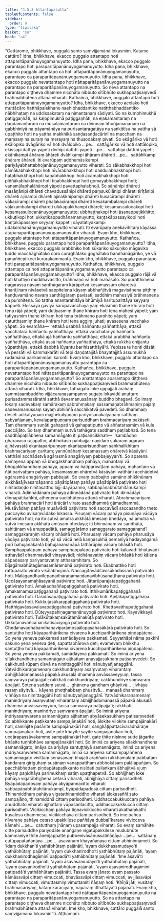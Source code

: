 ```yaml
---
title: "4.5.8 Attantapasutta"
tableOfContents: false
sidebar:
  order: 9
type: "tipitaka"
basket: "su"
book: "a4"
---
```



<DynamicBreadcrumb />

<Division number="198" book="a4">

<Paragraph number="1264" book="a4">
“Cattārome, bhikkhave, puggalā santo saṃvijjamānā lokasmiṃ. Katame cattāro? Idha, bhikkhave, ekacco puggalo attantapo hoti attaparitāpanānuyogamanuyutto. Idha pana, bhikkhave, ekacco puggalo parantapo hoti paraparitāpanānuyogamanuyutto. Idha pana, bhikkhave, ekacco puggalo attantapo ca hoti attaparitāpanānuyogamanuyutto, parantapo ca paraparitāpanānuyogamanuyutto. Idha pana, bhikkhave, ekacco puggalo nevattantapo hoti nāttaparitāpanānuyogamanuyutto na parantapo na paraparitāpanānuyogamanuyutto. So neva attantapo na parantapo diṭṭheva dhamme nicchāto nibbuto sītībhūto sukhappaṭisaṃvedī brahmabhūtena attanā viharati.
</Paragraph>

<Paragraph number="1265" book="a4">
Kathañca, bhikkhave, puggalo attantapo hoti attaparitāpanānuyogamanuyutto? Idha, bhikkhave, ekacco acelako hoti muttācāro hatthāpalekhano naehibhaddantiko natiṭṭhabhaddantiko nābhihaṭaṃ na uddissakataṃ na nimantanaṃ sādiyati. So na kumbhimukhā paṭiggaṇhāti, na kaḷopimukhā paṭiggaṇhāti, na eḷakamantaraṃ na daṇḍamantaraṃ na musalamantaraṃ na dvinnaṃ bhuñjamānānaṃ na gabbhiniyā na pāyamānāya na purisantaragatāya na saṅkittīsu na yattha sā upaṭṭhito hoti na yattha makkhikā saṇḍasaṇḍacārinī na macchaṃ na maṃsaṃ na suraṃ na merayaṃ na thusodakaṃ pivati. So ekāgāriko vā hoti ekālopiko dvāgāriko vā hoti dvālopiko …pe…  sattāgāriko vā hoti sattālopiko; ekissāpi dattiyā yāpeti dvīhipi dattīhi yāpeti …pe…  sattahipi dattīhi yāpeti; ekāhikampi āhāraṃ āhāreti dvāhikampi āhāraṃ āhāreti …pe…  sattāhikampi āhāraṃ āhāreti. Iti evarūpaṃ aḍḍhamāsikampi pariyāyabhattabhojanānuyogamanuyutto viharati.
</Paragraph>

<Paragraph number="1266" book="a4">
So sākabhakkhopi hoti sāmākabhakkhopi hoti nīvārabhakkhopi hoti daddulabhakkhopi hoti haṭabhakkhopi hoti kaṇabhakkhopi hoti ācāmabhakkhopi hoti piññākabhakkhopi hoti tiṇabhakkhopi hoti gomayabhakkhopi hoti; vanamūlaphalāhāropi yāpeti pavattaphalabhojī.
</Paragraph>

<Paragraph number="1267" book="a4">
So sāṇānipi dhāreti masāṇānipi dhāreti chavadussānipi dhāreti paṃsukūlānipi dhāreti tirīṭānipi dhāreti ajinampi dhāreti ajinakkhipampi dhāreti kusacīrampi dhāreti vākacīrampi dhāreti phalakacīrampi dhāreti kesakambalampi dhāreti vāḷakambalampi dhāreti ulūkapakkhampi dhāreti; kesamassulocakopi hoti kesamassulocanānuyogamanuyutto; ubbhaṭṭhakopi hoti āsanappaṭikkhitto; ukkuṭikopi hoti ukkuṭikappadhānamanuyutto; kaṇṭakāpassayikopi hoti kaṇṭakāpassaye seyyaṃ kappeti; sāyatatiyakampi udakorohanānuyogamanuyutto viharati. Iti evarūpaṃ anekavihitaṃ kāyassa ātāpanaparitāpanānuyogamanuyutto viharati. Evaṃ kho, bhikkhave, puggalo attantapo hoti attaparitāpanānuyogamanuyutto.
</Paragraph>

<Paragraph number="1268" book="a4">
Kathañca, bhikkhave, puggalo parantapo hoti paraparitāpanānuyogamanuyutto? Idha, bhikkhave, ekacco puggalo orabbhiko hoti sūkariko sākuṇiko māgaviko luddo macchaghātako coro coraghātako goghātako bandhanāgāriko, ye vā panaññepi keci kurūrakammantā. Evaṃ kho, bhikkhave, puggalo parantapo hoti paraparitāpanānuyogamanuyutto.
</Paragraph>

<Paragraph number="1269" book="a4">
Kathañca, bhikkhave, puggalo attantapo ca hoti attaparitāpanānuyogamanuyutto parantapo ca paraparitāpanānuyogamanuyutto? Idha, bhikkhave, ekacco puggalo rājā vā hoti khattiyo muddhāvasitto, brāhmaṇo vā hoti mahāsālo. So puratthimena nagarassa navaṃ santhāgāraṃ kārāpetvā kesamassuṃ ohāretvā kharājinaṃ nivāsetvā sappitelena kāyaṃ abbhañjitvā magavisāṇena piṭṭhiṃ kaṇḍuvamāno navaṃ santhāgāraṃ pavisati, saddhiṃ mahesiyā brāhmaṇena ca purohitena. So tattha anantarahitāya bhūmiyā haritupalittāya seyyaṃ kappeti. Ekissāya gāviyā sarūpavacchāya yaṃ ekasmiṃ thane khīraṃ hoti tena rājā yāpeti; yaṃ dutiyasmiṃ thane khīraṃ hoti tena mahesī yāpeti; yaṃ tatiyasmiṃ thane khīraṃ hoti tena brāhmaṇo purohito yāpeti; yaṃ catutthasmiṃ thane khīraṃ hoti tena aggiṃ juhati; avasesena vacchako yāpeti. So evamāha—  ‘ettakā usabhā haññantu yaññatthāya, ettakā vacchatarā haññantu yaññatthāya, ettakā vacchatariyo haññantu yaññatthāya, ettakā ajā haññantu yaññatthāya, ettakā urabbhā haññantu yaññatthāya, ettakā assā haññantu yaññatthāya, ettakā rukkhā chijjantu yūpatthāya, ettakā dabbhā lūyantu barihisatthāyā’ti. Yepissa te honti dāsāti vā pessāti vā kammakarāti vā tepi daṇḍatajjitā bhayatajjitā assumukhā rudamānā parikammāni karonti. Evaṃ kho, bhikkhave, puggalo attantapo ca hoti attaparitāpanānuyogamanuyutto parantapo ca paraparitāpanānuyogamanuyutto.
</Paragraph>

<Paragraph number="1270" book="a4">
Kathañca, bhikkhave, puggalo nevattantapo hoti nāttaparitāpanānuyogamanuyutto na parantapo na paraparitāpanānuyogamanuyutto? So anattantapo aparantapo diṭṭheva dhamme nicchāto nibbuto sītībhūto sukhappaṭisaṃvedī brahmabhūtena attanā viharati. Idha, bhikkhave, tathāgato loke uppajjati arahaṃ sammāsambuddho vijjācaraṇasampanno sugato lokavidū anuttaro purisadammasārathi satthā devamanussānaṃ buddho bhagavā. So imaṃ lokaṃ sadevakaṃ samārakaṃ sabrahmakaṃ sassamaṇabrāhmaṇiṃ pajaṃ sadevamanussaṃ sayaṃ abhiññā sacchikatvā pavedeti. So dhammaṃ deseti ādikalyāṇaṃ majjhekalyāṇaṃ pariyosānakalyāṇaṃ sātthaṃ sabyañjanaṃ, kevalaparipuṇṇaṃ parisuddhaṃ brahmacariyaṃ pakāseti. Taṃ dhammaṃ suṇāti gahapati vā gahapatiputto vā aññatarasmiṃ vā kule paccājāto. So taṃ dhammaṃ sutvā tathāgate saddhaṃ paṭilabhati. So tena saddhāpaṭilābhena samannāgato iti paṭisañcikkhati—  ‘sambādho gharāvāso rajāpatho, abbhokāso pabbajjā; nayidaṃ sukaraṃ agāraṃ ajjhāvasatā ekantaparipuṇṇaṃ ekantaparisuddhaṃ saṅkhalikhitaṃ brahmacariyaṃ carituṃ; yannūnāhaṃ kesamassuṃ ohāretvā kāsāyāni vatthāni acchādetvā agārasmā anagāriyaṃ pabbajeyyan’ti. So aparena samayena appaṃ vā bhogakkhandhaṃ pahāya, mahantaṃ vā bhogakkhandhaṃ pahāya, appaṃ vā ñātiparivaṭṭaṃ pahāya, mahantaṃ vā ñātiparivaṭṭaṃ pahāya, kesamassuṃ ohāretvā kāsāyāni vatthāni acchādetvā agārasmā anagāriyaṃ pabbajati.
</Paragraph>

<Paragraph number="1271" book="a4">
So evaṃ pabbajito samāno bhikkhūnaṃ sikkhāsājīvasamāpanno pāṇātipātaṃ pahāya pāṇātipātā paṭivirato hoti nihitadaṇḍo nihitasattho lajjī dayāpanno, sabbapāṇabhūtahitānukampī viharati. Adinnādānaṃ pahāya adinnādānā paṭivirato hoti dinnādāyī dinnapāṭikaṅkhī, athenena sucibhūtena attanā viharati. Abrahmacariyaṃ pahāya brahmacārī hoti ārācārī virato asaddhammā gāmadhammā. Musāvādaṃ pahāya musāvādā paṭivirato hoti saccavādī saccasandho theto paccayiko avisaṃvādako lokassa. Pisuṇaṃ vācaṃ pahāya pisuṇāya vācāya paṭivirato hoti, na ito sutvā amutra akkhātā imesaṃ bhedāya, na amutra vā sutvā imesaṃ akkhātā amūsaṃ bhedāya; iti bhinnānaṃ vā sandhātā, sahitānaṃ vā anuppadātā, samaggārāmo samaggarato samagganandī samaggakaraṇiṃ vācaṃ bhāsitā hoti. Pharusaṃ vācaṃ pahāya pharusāya vācāya paṭivirato hoti; yā sā vācā nelā kaṇṇasukhā pemanīyā hadayaṅgamā porī bahujanakantā bahujanamanāpā tathārūpiṃ vācaṃ bhāsitā hoti. Samphappalāpaṃ pahāya samphappalāpā paṭivirato hoti kālavādī bhūtavādī atthavādī dhammavādī vinayavādī; nidhānavatiṃ vācaṃ bhāsitā hoti kālena sāpadesaṃ pariyantavatiṃ atthasaṃhitaṃ.
</Paragraph>

<Paragraph number="1272" book="a4">
So bījagāmabhūtagāmasamārambhā paṭivirato hoti. Ekabhattiko hoti rattūparato virato vikālabhojanā. Naccagītavāditavisūkadassanā paṭivirato hoti. Mālāgandhavilepanadhāraṇamaṇḍanavibhūsanaṭṭhānā paṭivirato hoti. Uccāsayanamahāsayanā paṭivirato hoti. Jātarūparajatapaṭiggahaṇā paṭivirato hoti. Āmakadhaññapaṭiggahaṇā paṭivirato hoti. Āmakamaṃsapaṭiggahaṇā paṭivirato hoti. Itthikumārikapaṭiggahaṇā paṭivirato hoti. Dāsidāsapaṭiggahaṇā paṭivirato hoti. Ajeḷakapaṭiggahaṇā paṭivirato hoti. Kukkuṭasūkarapaṭiggahaṇā paṭivirato hoti. Hatthigavāssavaḷavapaṭiggahaṇā paṭivirato hoti. Khettavatthupaṭiggahaṇā paṭivirato hoti. Dūteyyapahiṇagamanānuyogā paṭivirato hoti. Kayavikkayā paṭivirato hoti. Tulākūṭakaṃsakūṭamānakūṭā paṭivirato hoti. Ukkoṭanavañcananikatisāciyogā paṭivirato hoti. Chedanavadhabandhanaviparāmosaālopasahasākārā paṭivirato hoti.
</Paragraph>

<Paragraph number="1273" book="a4">
So santuṭṭho hoti kāyaparihārikena cīvarena kucchiparihārikena piṇḍapātena. So yena yeneva pakkamati samādāyeva pakkamati. Seyyathāpi nāma pakkhī sakuṇo yena yeneva ḍeti, sapattabhārova ḍeti; evamevaṃ bhikkhu santuṭṭho hoti kāyaparihārikena cīvarena kucchiparihārikena piṇḍapātena. So yena yeneva pakkamati, samādāyeva pakkamati. So iminā ariyena sīlakkhandhena samannāgato ajjhattaṃ anavajjasukhaṃ paṭisaṃvedeti.
</Paragraph>

<Paragraph number="1274" book="a4">
So cakkhunā rūpaṃ disvā na nimittaggāhī hoti nānubyañjanaggāhī. Yatvādhikaraṇamenaṃ cakkhundriyaṃ asaṃvutaṃ viharantaṃ abhijjhādomanassā pāpakā akusalā dhammā anvāssaveyyuṃ, tassa saṃvarāya paṭipajjati; rakkhati cakkhundriyaṃ; cakkhundriye saṃvaraṃ āpajjati. Sotena saddaṃ sutvā…  ghānena gandhaṃ ghāyitvā…  jivhāya rasaṃ sāyitvā…  kāyena phoṭṭhabbaṃ phusitvā…  manasā dhammaṃ viññāya na nimittaggāhī hoti nānubyañjanaggāhī. Yatvādhikaraṇamenaṃ manindriyaṃ asaṃvutaṃ viharantaṃ abhijjhādomanassā pāpakā akusalā dhammā anvāssaveyyuṃ, tassa saṃvarāya paṭipajjati; rakkhati manindriyaṃ; manindriye saṃvaraṃ āpajjati. So iminā ariyena indriyasaṃvarena samannāgato ajjhattaṃ abyāsekasukhaṃ paṭisaṃvedeti.
</Paragraph>

<Paragraph number="1275" book="a4">
So abhikkante paṭikkante sampajānakārī hoti, ālokite vilokite sampajānakārī hoti, samiñjite pasārite sampajānakārī hoti, saṅghāṭipattacīvaradhāraṇe sampajānakārī hoti, asite pīte khāyite sāyite sampajānakārī hoti, uccārapassāvakamme sampajānakārī hoti, gate ṭhite nisinne sutte jāgarite bhāsite tuṇhībhāve sampajānakārī hoti.
</Paragraph>

<Paragraph number="1276" book="a4">
So iminā ca ariyena sīlakkhandhena samannāgato, imāya ca ariyāya santuṭṭhiyā samannāgato, iminā ca ariyena indriyasaṃvarena samannāgato, iminā ca ariyena satisampajaññena samannāgato vivittaṃ senāsanaṃ bhajati araññaṃ rukkhamūlaṃ pabbataṃ kandaraṃ giriguhaṃ susānaṃ vanappatthaṃ abbhokāsaṃ palālapuñjaṃ. So pacchābhattaṃ piṇḍapātapaṭikkanto nisīdati pallaṅkaṃ ābhujitvā ujuṃ kāyaṃ paṇidhāya parimukhaṃ satiṃ upaṭṭhapetvā. So abhijjhaṃ loke pahāya vigatābhijjhena cetasā viharati, abhijjhāya cittaṃ parisodheti. Byāpādapadosaṃ pahāya abyāpannacitto viharati sabbapāṇabhūtahitānukampī, byāpādapadosā cittaṃ parisodheti. Thinamiddhaṃ pahāya vigatathinamiddho viharati ālokasaññī sato sampajāno, thinamiddhā cittaṃ parisodheti. Uddhaccakukkuccaṃ pahāya anuddhato viharati ajjhattaṃ vūpasantacitto, uddhaccakukkuccā cittaṃ parisodheti. Vicikicchaṃ pahāya tiṇṇavicikiccho viharati akathaṃkathī kusalesu dhammesu, vicikicchāya cittaṃ parisodheti. So ime pañca nīvaraṇe pahāya cetaso upakkilese paññāya dubbalīkaraṇe vivicceva kāmehi …pe…  catutthaṃ jhānaṃ upasampajja viharati.
</Paragraph>

<Paragraph number="1277" book="a4">
So evaṃ samāhite citte parisuddhe pariyodāte anaṅgaṇe vigatūpakkilese mudubhūte kammaniye ṭhite āneñjappatte pubbenivāsānussatiñāṇāya …pe…  sattānaṃ cutūpapātañāṇāya …pe…  āsavānaṃ khayañāṇāya cittaṃ abhininnāmeti. So ‘idaṃ dukkhan’ti yathābhūtaṃ pajānāti, ‘ayaṃ dukkhasamudayo’ti yathābhūtaṃ pajānāti, ‘ayaṃ dukkhanirodho’ti yathābhūtaṃ pajānāti, ‘ayaṃ dukkhanirodhagāminī paṭipadā’ti yathābhūtaṃ pajānāti. ‘Ime āsavā’ti yathābhūtaṃ pajānāti, ‘ayaṃ āsavasamudayo’ti yathābhūtaṃ pajānāti, ‘ayaṃ āsavanirodho’ti yathābhūtaṃ pajānāti, ‘ayaṃ āsavanirodhagāminī paṭipadā’ti yathābhūtaṃ pajānāti.
</Paragraph>

<Paragraph number="1278" book="a4">
Tassa evaṃ jānato evaṃ passato kāmāsavāpi cittaṃ vimuccati, bhavāsavāpi cittaṃ vimuccati, avijjāsavāpi cittaṃ vimuccati; vimuttasmiṃ vimuttamiti ñāṇaṃ hoti. ‘Khīṇā jāti, vusitaṃ brahmacariyaṃ, kataṃ karaṇīyaṃ, nāparaṃ itthattāyā’ti pajānāti. Evaṃ kho, bhikkhave, puggalo nevattantapo hoti nāttaparitāpanānuyogamanuyutto na parantapo na paraparitāpanānuyogamanuyutto. So na attantapo na parantapo diṭṭheva dhamme nicchāto nibbuto sītībhūto sukhappaṭisaṃvedī brahmabhūtena attanā viharati. Ime kho, bhikkhave, cattāro puggalā santo saṃvijjamānā lokasmin”ti.

</Paragraph>
</Division>

<Paragraph number="1279" type="center" book="a4">
Aṭṭhamaṃ.
</Paragraph>